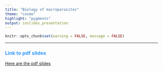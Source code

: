 ```yaml
---
title: "Biology of macroparasites"
theme: "cosmo"
highlight: "pygments"
output: ioslides_presentation
---
```


<style type="text/css">
.main-container {
  max-width: 800px;
  margin-left: auto;
  margin-right: auto;
}
h2 { 
 color: #3399ff;		
}
h3 { 
 color: #3399ff;		
}
</style>

```r
knitr::opts_chunk$set(warning = FALSE, message = FALSE) 
```
 
 <!-- parasite life cycle via env, macroparasite models, R0, effects of aggregation on host dynamics)  Week 4 from Park 2019 --> 
 



---

### Link to pdf slides 

[Here are the pdf slides](macroparasites.pdf)

